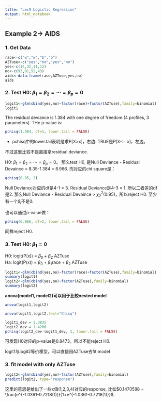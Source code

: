 ```yaml
---
title: "Lec9 Logistic Regression"
output: html_notebook
---
```

## Example 2-> AIDS

### 1. Get Data
```r
race<-c("w","w","b","b")
AZTuse<-c("yes","no","yes","no")
yes<-c(14,32,11,12)
no<-c(93,81,52,43)
aids<-data.frame(race,AZTuse,yes,no)
aids
```

### 2. Test H0: $\beta_1 = \beta_2 = \cdots = \beta_p = 0$
```r
logit1<-glm(cbind(yes,no)~factor(race)+factor(AZTuse),family=binomial)
logit1
```
The residual deviance is 1.384 with one degree of freedom (4 profiles, 3 parameters).
THe p-value is:
```r
pchisq(1.384, df=1, lower.tail = FALSE)
```
* pchisq中的lower.tail表明是求P[X>x]，右边. TRUE是P[X<= x]，左边。

不过这里比较不是直接拿residual deviance.

H0: $\beta_1 = \beta_2 = \cdots = \beta_p = 0$。
那么test H0, 是Null Deviance - Residual Devaince = 8.35-1.384 = 6.966.
而对应的chi square是：
```r
qchisq(0.95, 2)
```
Null Deviance对应的df是4-1 = 3. Residual Deviance是4-3 = 1.
所以二者差的df是2.
那么Null Deviance - Residual Devaince > $\chi_2^2(0.95)$，所以reject H0.
至少有一个$\beta_i$不是0.

也可以通过p-value做：
```r
pchisq(6.966, df=2, lower.tail = FALSE)
```
同样reject H0.

### 3. Test H0: $\beta_1 = 0$
H0: logit(P(x)) = $\beta_0$ + $\beta_2$ AZTuse <br>
Ha: logit(P(x)) = $\beta_0$ + $\beta_1$race + $\beta_2$ AZTuse
```r
logit1<-glm(cbind(yes,no)~factor(race)+factor(AZTuse),family=binomial)
summary(logit1)
logit2<-glm(cbind(yes,no)~factor(AZTuse),family=binomial)
summary(logit2)
```
**anova(model1, model2)可以用于比较nested model**
```r
anova(logit1,logit2)
```
```r
anova(logit1,logit2,test="Chisq")
```

```r
logit1_dev = 1.3835
logit2_dev = 1.4206
pchisq(logit2_dev-logit1_dev, 1, lower.tail = FALSE)
```
可发现H0对应的p-value是0.8473，所以不能reject H0.

logit1与logit2等价模型，可以直接用AZTuse去fit model


### 3. fit model with only AZTuse
```r
logit2<-glm(cbind(yes,no)~factor(AZTuse),family=binomial)
predict(logit2, type="response")
```
这里的意思是给出了一些x值(1,2,3,4)对应的response, 比如$0.1470588 = \frac{e^{-1.0361-0.7218(1)}}{1+e^{-1.0361-0.7218(1)}}$.



